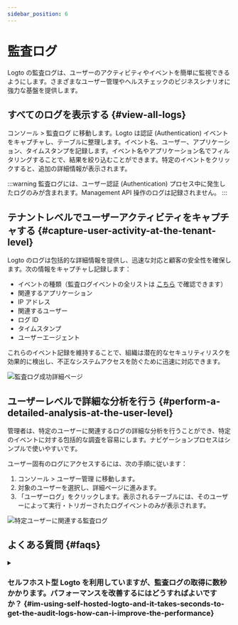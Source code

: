 ```yaml
---
sidebar_position: 6
---
```


# 監査ログ

Logto の監査ログは、ユーザーのアクティビティやイベントを簡単に監視できるようにします。さまざまなユーザー管理やヘルスチェックのビジネスシナリオに強力な基盤を提供します。

## すべてのログを表示する \{#view-all-logs}

<CloudLink to="/audit-logs">コンソール > 監査ログ</CloudLink> に移動します。Logto は認証
(Authentication)
イベントをキャプチャし、テーブルに整理します。イベント名、ユーザー、アプリケーション、タイムスタンプを記録します。イベント名やアプリケーション名でフィルタリングすることで、結果を絞り込むことができます。特定のイベントをクリックすると、追加の詳細情報が表示されます。

:::warning
監査ログには、ユーザー認証 (Authentication) プロセス中に発生したログのみが含まれます。Management API 操作のログは記録されません。
:::

## テナントレベルでユーザーアクティビティをキャプチャする \{#capture-user-activity-at-the-tenant-level}

Logto のログは包括的な詳細情報を提供し、迅速な対応と顧客の安全性を確保します。次の情報をキャプチャし記録します：

- イベントの種類（監査ログイベントの全リストは [こちら](/developers/audit-logs/event-types) で確認できます）
- 関連するアプリケーション
- IP アドレス
- 関連するユーザー
- ログ ID
- タイムスタンプ
- ユーザーエージェント

これらのイベント記録を維持することで、組織は潜在的なセキュリティリスクを効果的に検出し、不正なシステムアクセスを防ぐために迅速に対応できます。

<img src="/img/assets/audit-log-success-details-page.png" alt="監査ログ成功詳細ページ" />

## ユーザーレベルで詳細な分析を行う \{#perform-a-detailed-analysis-at-the-user-level}

管理者は、特定のユーザーに関連するログの詳細な分析を行うことができ、特定のイベントに対する包括的な調査を容易にします。ナビゲーションプロセスはシンプルで使いやすいです。

ユーザー固有のログにアクセスするには、次の手順に従います：

1. <CloudLink to="/users">コンソール > ユーザー管理</CloudLink> に移動します。
2. 対象のユーザーを選択し、詳細ページに進みます。
3. 「ユーザーログ」をクリックします。表示されるテーブルには、そのユーザーによって実行・トリガーされたログイベントのみが表示されます。

<img
  src="/img/assets/audit-logs-related-to-specific-user.png"
  alt="特定ユーザーに関連する監査ログ"
/>

## よくある質問 \{#faqs}

<details>
<summary>

### セルフホスト型 Logto を利用していますが、監査ログの取得に数秒かかります。パフォーマンスを改善するにはどうすればよいですか？ \{#im-using-self-hosted-logto-and-it-takes-seconds-to-get-the-audit-logs-how-can-i-improve-the-performance}

</summary>

OSS ユーザーは cron ジョブを追加して、古い監査ログを定期的にクリーンアップしてください。

</details>

